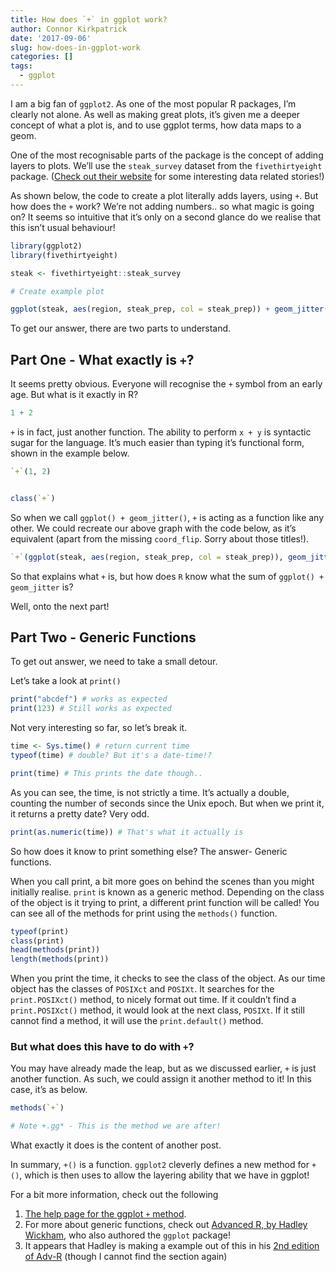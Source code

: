 ```yaml
---
title: How does `+` in ggplot work?
author: Connor Kirkpatrick
date: '2017-09-06'
slug: how-does-in-ggplot-work
categories: []
tags:
  - ggplot
---
```


I am a big fan of `ggplot2`. As one of the most popular R packages, I'm clearly not alone. As well as making great plots, it's given me a deeper concept of what a plot is, and to use ggplot terms, how data maps to a geom.

One of the most recognisable parts of the package is the concept of adding layers to plots. We'll use the `steak_survey` dataset from the `fivethirtyeight` package. ([Check out their website](http://fivethirtyeight.com/) for some interesting data related stories!)


As shown below, the code to create a plot literally adds layers, using `+`. But how does the `+` work? We're not adding numbers.. so what magic is going on? It seems so intuitive that it's only on a second glance do we realise that this isn't usual behaviour!

```r
library(ggplot2)
library(fivethirtyeight)

steak <- fivethirtyeight::steak_survey

# Create example plot

ggplot(steak, aes(region, steak_prep, col = steak_prep)) + geom_jitter() + coord_flip()
```


To get our answer, there are two parts to understand. 

## Part One - What exactly is `+`?

It seems pretty obvious. Everyone will recognise the `+` symbol from an early age. But what is it exactly in R?

```r

1 + 2
```

`+` is in fact, just another function. The ability to perform `x + y` is syntactic sugar for the language. It's much easier than typing it's functional form, shown in the example below.

```r
`+`(1, 2)


class(`+`)
```

So when we call `ggplot() + geom_jitter()`, `+` is acting as a function like any other. We could recreate our above graph with the code below, as it's equivalent (apart from the missing `coord_flip`. Sorry about those titles!).

```r
`+`(ggplot(steak, aes(region, steak_prep, col = steak_prep)), geom_jitter())

```

So that explains what `+` is, but how does `R` know what the sum of `ggplot() + geom_jitter` is? 

Well, onto the next part!

## Part Two - Generic Functions

To get out answer, we need to take a small detour.

Let's take a look at `print()`

```r
print("abcdef") # works as expected
print(123) # Still works as expected

```

Not very interesting so far, so let's break it.

```r

time <- Sys.time() # return current time
typeof(time) # double? But it's a date-time!?

print(time) # This prints the date though..
```

As you can see, the time, is not strictly a time. It's actually a double, counting the number of seconds since the Unix epoch. But when we print it, it returns a pretty date? Very odd.

```r
print(as.numeric(time)) # That's what it actually is
```

So how does it know to print something else? The answer- Generic functions. 

When you call print, a bit more goes on behind the scenes than you might initially realise. `print` is known as a generic method. Depending on the class of the object is it trying to print, a different print function will be called! You can see all of the methods for print using the `methods()` function.

```r
typeof(print)
class(print)
head(methods(print))
length(methods(print))

```

When you print the time, it checks to see the class of the object. As our time object has the classes of `POSIXct` and `POSIXt`. It  searches for the `print.POSIXct()` method, to nicely format out time. If it couldn't find a `print.POSIXct()` method, it would look at the next class, `POSIXt`. If it still cannot find a method, it will use the `print.default()` method.

### But what does this have to do with `+`?

You may have already made the leap, but as we discussed earlier, `+` is just another function. As such, we could assign it another method to it! In this case, it's as below.

```r

methods(`+`)

# Note +.gg* - This is the method we are after!
```

What exactly it does is the content of another post.


In summary, `+()` is a function. `ggplot2` cleverly defines a new method for `+()`, which is then uses to allow the layering ability that we have in ggplot! 

For a bit more information, check out the following

1. [The help page for the ggplot `+` method](http://ggplot2.tidyverse.org/reference/gg-add.html). 
1. For more about generic functions, check out [Advanced R, by Hadley Wickham](http://adv-r.had.co.nz/),  who also authored the `ggplot` package!
1. It appears that Hadley is making a example out of this in his [2nd edition of Adv-R](https://adv-r.hadley.nz) (though I cannot find the section again)

